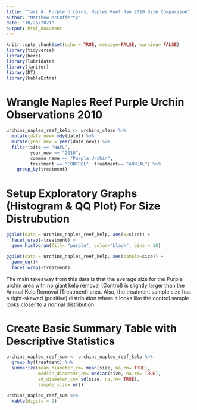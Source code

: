 ```yaml
---
title: "Task 4: Purple Urchins, Naples Reef Jan 2010 Size Comparison"
author: "Matthew McCafferty"
date: "10/26/2021"
output: html_document
---
```


```r
knitr::opts_chunk$set(echo = TRUE, message=FALSE, warning= FALSE)
library(tidyverse)
library(here)
library(lubridate)
library(janitor)
library(DT)
library(kableExtra)
```
# Wrangle Naples Reef Purple Urchin Observations 2010
```r

urchins_naples_reef_kelp <- urchins_clean %>% 
  mutate(date_new= mdy(date)) %>% 
  mutate(year_new = year(date_new)) %>%
  filter(site == "NAPL",
         year_new == "2010",
         common_name == "Purple Urchin",
         treatment == "CONTROL"| treatment== "ANNUAL") %>% 
    group_by(treatment)

```
# Setup Exploratory Graphs (Histogram & QQ Plot) For Size Distrubution
```r
ggplot(data = urchins_naples_reef_kelp, aes(x=size)) +
  facet_wrap(~treatment) +
  geom_histogram(fill= "purple", color="black", bins = 10) 

ggplot(data = urchins_naples_reef_kelp, aes(sample=size)) +
  geom_qq()+
  facet_wrap(~treatment)
```
The main takeaway from this data is that the average size for the Purple urchin area with no giant kelp removal (Control) is slightly larger than the Annual Kelp Removal (Treatment) area. Also, the treatment sample size has a right-skewed (positive) distribution where it looks like the control sample looks closer to a normal distribution. 

# Create Basic Summary Table  with Descriptive Statistics

```r
urchins_naples_reef_sum <- urchins_naples_reef_kelp %>% 
  group_by(treatment) %>% 
  summarize(mean_diameter_cm= mean(size, na.rm= TRUE),
            median_diameter_cm= median(size, na.rm= TRUE),
            sd_diameter_cm= sd(size, na.rm= TRUE),
            sample_size= n())

urchins_naples_reef_sum %>% 
  kable(digits = 2)
```

